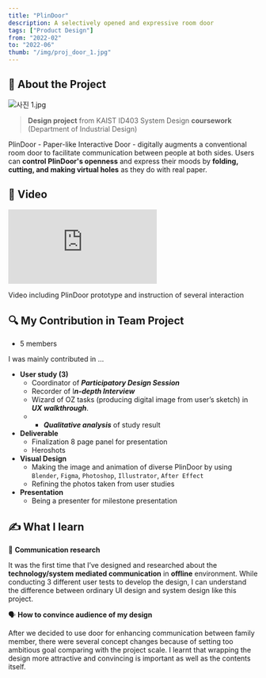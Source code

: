 ```yaml
---
title: "PlinDoor"
description: A selectively opened and expressive room door
tags: ["Product Design"]
from: "2022-02"
to: "2022-06"
thumb: "/img/proj_door_1.jpg"
---
```

## 📝 About the Project

![사진 1.jpg](/img/proj_door_1.jpg)

> **Design project** from KAIST ID403 System Design **coursework** (Department of Industrial Design)

PlinDoor - Paper-like Interactive Door - digitally augments a conventional room door to facilitate communication between people at both sides. Users can **control PlinDoor's openness** and express their moods by **folding, cutting, and making virtual holes** as they do with real paper.

## 🎥 Video

<div className="max-w-full pt-[56.25%] relative w-full">
    <iframe
        className="absolute top-0 left-0 w-full h-full -z-10"
        src="https://www.youtube.com/embed/0bq4j3ik9hs?si=nnksrLyPwqdW-hjc" 
        title="YouTube video player" frameborder="0" allow="accelerometer; 
        autoplay; clipboard-write; encrypted-media; gyroscope; picture-in-picture; web-share" referrerpolicy="strict-origin-when-cross-origin" 
        allowfullscreen>
    </iframe>
</div>


Video including PlinDoor prototype and instruction of several interaction

## 🔍 My Contribution in Team Project

- 5 members

I was mainly contributed in …

- **User study (3)**
    - Coordinator of ***Participatory Design Session***
    - Recorder of I***n-depth Interview***
    - Wizard of OZ tasks (producing digital image from user’s sketch) in ***UX walkthrough***.
    - + ***Qualitative analysis*** of study result
- **Deliverable**
    - Finalization 8 page panel for presentation
    - Heroshots
- **Visual Design**
    - Making the image and animation of diverse PlinDoor by using `Blender`, `Figma`, `Photoshop`, `Illustrator`, `After Effect`
    - Refining the photos taken from user studies
- **Presentation**
    - Being a presenter for milestone presentation

## ✍️ What I learn

💬 **Communication research**

It was the first time that I’ve designed and researched about the **technology/system mediated communication** in **offline** environment. While conducting 3 different user tests to develop the design, I can understand the difference between ordinary UI design and system design like this project.

🗣️ **How to convince audience of my design**

After we decided to use door for enhancing communication between family member, there were several concept changes because of setting too ambitious goal comparing with the project scale. I learnt that wrapping the design more attractive and convincing is important as well as the contents itself.